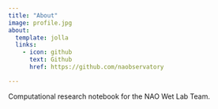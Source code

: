 ```yaml
---
title: "About"
image: profile.jpg
about:
  template: jolla
  links:
    - icon: github
      text: Github
      href: https://github.com/naobservatory

---
```


Computational research notebook for the NAO Wet Lab Team.
